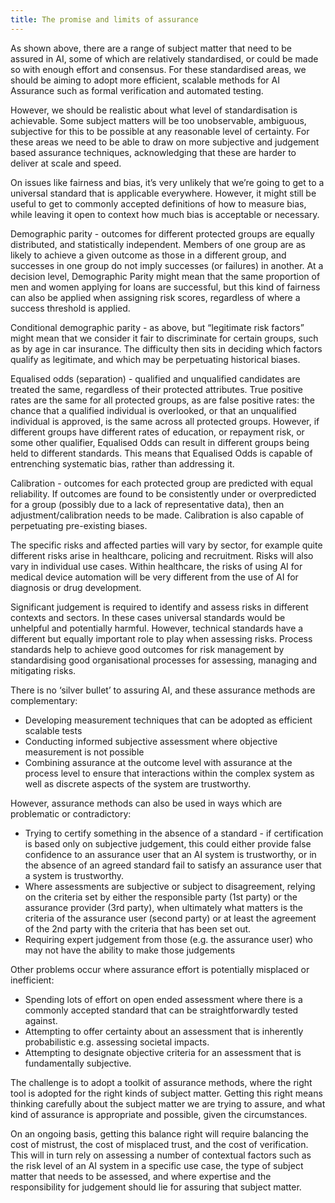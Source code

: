 ```yaml
---
title: The promise and limits of assurance
---
```



<CookieBanner />

As shown above, there are a range of subject matter that need to be assured in AI, some of which are relatively standardised, or could be made so with enough effort and consensus. For these standardised areas, we should be aiming to adopt more efficient, scalable methods for AI Assurance such as formal verification and automated testing.

However, we should be realistic about what level of standardisation is achievable. Some subject matters will be too unobservable, ambiguous, subjective for this to be possible at any reasonable level of certainty. For these areas we need to be able to draw on more subjective and judgement based assurance techniques, acknowledging that these are harder to deliver at scale and speed.

On issues like fairness and bias, it’s very unlikely that we’re going to get to a universal standard that is applicable everywhere. However, it might still be useful to get to commonly accepted definitions of how to measure bias, while leaving it open to context how much bias is acceptable or necessary.

<Collapse label="Commonly used definitions of fairness">

Demographic parity - outcomes for different protected groups are equally distributed, and statistically independent. Members of one group are as likely to achieve a given outcome as those in a different group, and successes in one group do not imply successes (or failures) in another. At a decision level, Demographic Parity might mean that the same proportion of men and women applying for loans are successful, but this kind of fairness can also be applied when assigning risk scores, regardless of where a success threshold is applied.

Conditional demographic parity - as above, but “legitimate risk factors” might mean that we consider it fair to discriminate for certain groups, such as by age in car insurance. The difficulty then sits in deciding which factors qualify as legitimate, and which may be perpetuating historical biases.

Equalised odds (separation) - qualified and unqualified candidates are treated the same, regardless of their protected attributes. True positive rates are the same for all protected groups, as are false positive rates: the chance that a qualified individual is overlooked, or that an unqualified individual is approved, is the same across all protected groups. However, if different groups have different rates of education, or repayment risk, or some other qualifier, Equalised Odds can result in different groups being held to different standards. This means that Equalised Odds is capable of entrenching systematic bias, rather than addressing it.

Calibration - outcomes for each protected group are predicted with equal reliability. If outcomes are found to be consistently under or overpredicted for a group (possibly due to a lack of representative data), then an adjustment/calibration needs to be made. Calibration is also capable of perpetuating pre-existing biases.

</Collapse>

The specific risks and affected parties will vary by sector, for example quite different risks arise in healthcare, policing and recruitment. Risks will also vary in individual use cases. Within healthcare, the risks of using AI for medical device automation will be very different from the use of AI for diagnosis or drug development.

Significant judgement is required to identify and assess risks in different contexts and sectors. In these cases universal standards would be unhelpful and potentially harmful. However, technical standards have a different but equally important role to play when assessing risks. Process standards help to achieve good outcomes for risk management by standardising good organisational processes for assessing, managing and mitigating risks.

There is no ‘silver bullet’ to assuring AI, and these assurance methods are complementary:

- Developing measurement techniques that can be adopted as efficient scalable tests
- Conducting informed subjective assessment where objective measurement is not possible
- Combining assurance at the outcome level with assurance at the process level to ensure that interactions within the complex system as well as discrete aspects of the system are trustworthy.

However, assurance methods can also be used in ways which are problematic or contradictory:

- Trying to certify something in the absence of a standard - if certification is based only on subjective judgement, this could either provide false confidence to an assurance user that an AI system is trustworthy, or in the absence of an agreed standard fail to satisfy an assurance user that a system is trustworthy.
- Where assessments are subjective or subject to disagreement, relying on the criteria set by either the responsible party (1st party) or the assurance provider (3rd party), when ultimately what matters is the criteria of the assurance user (second party) or at least the agreement of the 2nd party with the criteria that has been set out.
- Requiring expert judgement from those (e.g. the assurance user) who may not have the ability to make those judgements

Other problems occur where assurance effort is potentially misplaced or inefficient:

- Spending lots of effort on open ended assessment where there is a commonly accepted standard that can be straightforwardly tested against.
- Attempting to offer certainty about an assessment that is inherently probabilistic e.g. assessing societal impacts.
- Attempting to designate objective criteria for an assessment that is fundamentally subjective.

The challenge is to adopt a toolkit of assurance methods, where the right tool is adopted for the right kinds of subject matter. Getting this right means thinking carefully about the subject matter we are trying to assure, and what kind of assurance is appropriate and possible, given the circumstances.

On an ongoing basis, getting this balance right will require balancing the cost of mistrust, the cost of misplaced trust, and the cost of verification. This will in turn rely on assessing a number of contextual factors such as the risk level of an AI system in a specific use case, the type of subject matter that needs to be assessed, and where expertise and the responsibility for judgement should lie for assuring that subject matter.
